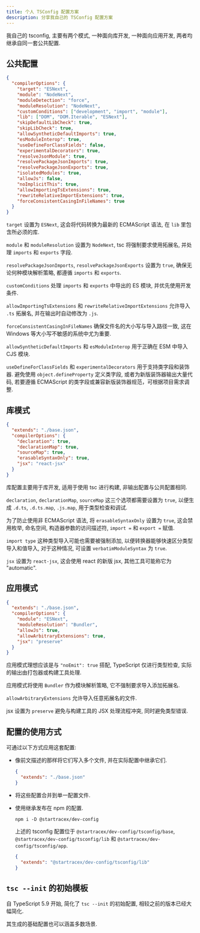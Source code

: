 ```yaml
---
title: 个人 TSConfig 配置方案
description: 分享我自己的 TSConfig 配置方案
---
```


我自己的 tsconfig, 主要有两个模式, 一种面向库开发, 一种面向应用开发, 两者均继承自同一套公共配置.

## 公共配置

```json title="base.json"
{
  "compilerOptions": {
    "target": "ESNext",
    "module": "NodeNext",
    "moduleDetection": "force",
    "moduleResolution": "NodeNext",
    "customConditions": ["development", "import", "module"],
    "lib": ["DOM", "DOM.Iterable", "ESNext"],
    "skipDefaultLibCheck": true,
    "skipLibCheck": true,
    "allowSyntheticDefaultImports": true,
    "esModuleInterop": true,
    "useDefineForClassFields": false,
    "experimentalDecorators": true,
    "resolveJsonModule": true,
    "resolvePackageJsonImports": true,
    "resolvePackageJsonExports": true,
    "isolatedModules": true,
    "allowJs": false,
    "noImplicitThis": true,
    "allowImportingTsExtensions": true,
    "rewriteRelativeImportExtensions": true,
    "forceConsistentCasingInFileNames": true
  }
}
```

`target` 设置为 `ESNext`, 这会将代码转换为最新的 ECMAScript 语法, 在 `lib` 里包含所必须的库.

`module` 和 `moduleResolution` 设置为 `NodeNext`, tsc 将强制要求使用拓展名, 并处理 `imports` 和 `exports` 字段.

`resolvePackageJsonImports`, `resolvePackageJsonExports` 设置为 `true`, 确保无论何种模块解析策略, 都遵循 `imports` 和 `exports`.

`customConditions` 处理 `imports` 和 `exports` 中导出的 ES 模块, 并优先使用开发条件.

`allowImportingTsExtensions` 和 `rewriteRelativeImportExtensions` 允许导入 `.ts` 拓展名, 并在输出时自动修改为 `.js`.

`forceConsistentCasingInFileNames` 确保文件名的大小写与导入路径一致, 这在 Windows 等大小写不敏感的系统中尤为重要.

`allowSyntheticDefaultImports` 和 `esModuleInterop` 用于正确在 ESM 中导入 CJS 模块.

`useDefineForClassFields` 和 `experimentalDecorators` 用于支持类字段和装饰器.
避免使用 `object.defineProperty` 定义类字段, 或者为新版装饰器输出大量代码, 若要遵循 ECMAScript 的类字段或兼容新版装饰器规范，可根据项目需求调整.

## 库模式

```json title="lib.json"
{
  "extends": "./base.json",
  "compilerOptions": {
    "declaration": true,
    "declarationMap": true,
    "sourceMap": true,
    "erasableSyntaxOnly": true,
    "jsx": "react-jsx"
  }
}
```

库配置主要用于库开发, 适用于使用 tsc 进行构建, 非输出配置与公共配置相同.

`declaration`, `declarationMap`, `sourceMap` 这三个选项都需要设置为 `true`, 以便生成 `.d.ts`, `.d.ts.map`, `.js.map`, 用于类型检查和调试.

为了防止使用非 ECMAScript 语法, 将 `erasableSyntaxOnly` 设置为 `true`, 这会禁用枚举, 命名空间, 构造器参数的访问描述符, `import =` 和 `export =` 赋值.

`import type` 这种类型导入可能也需要被强制添加, 以便转换器能够快速区分类型导入和值导入, 对于这种情况, 可设置 `verbatimModuleSyntax` 为 `true`.

`jsx` 设置为 `react-jsx`, 这会使用 react 的新版 jsx, 其他工具可能称它为 "automatic".

## 应用模式

```json title="app.json"
{
  "extends": "./base.json",
  "compilerOptions": {
    "module": "ESNext",
    "moduleResolution": "Bundler",
    "allowJs": true,
    "allowArbitraryExtensions": true,
    "jsx": "preserve"
  }
}
```

应用模式理想应该是与 `"noEmit": true` 搭配, TypeScript 仅进行类型检查, 实际的输出由打包器或构建工具处理.

应用模式将使用 `Bundler` 作为模块解析策略, 它不强制要求导入添加拓展名.

`allowArbitraryExtensions` 允许导入任意拓展名的文件.

jsx 设置为 `preserve` 避免与构建工具的 JSX 处理流程冲突, 同时避免类型错误.

## 配置的使用方式

可通过以下方式应用这套配置:

- 像前文描述的那样将它们写入多个文件, 并在实际配置中继承它们.

  ```json title="tsconfig.json"
  {
    "extends": "./base.json"
  }
  ```

- 将这些配置合并到单一配置文件.

- 使用继承发布在 npm 的配置.

  ```package-install
  npm i -D @startracex/dev-config
  ```

  上述的 tsconfig 配置位于
  `@startracex/dev-config/tsconfig/base`, `@startracex/dev-config/tsconfig/lib` 和 `@startracex/dev-config/tsconfig/app`.

  ```json title="tsconfig.json"
  {
    "extends": "@startracex/dev-config/tsconfig/lib"
  }
  ```

## `tsc --init` 的初始模板

自 TypeScript 5.9 开始, 简化了 `tsc --init` 的初始配置, 相较之前的版本已经大幅简化.

其生成的基础配置也可以涵盖多数场景.
